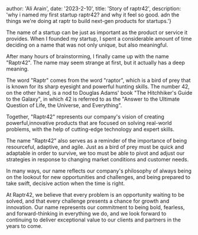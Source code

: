 
  author: 'Ali Arain',
  date: '2023-2-10',
  title: 'Story of raptr42',
  description:
    'why i named my first startup raptr42? and why it feel so good. adn the things we're doing at raptr to build next-gen products for startups.'}






The name of a startup can be just as important as the product or service it provides. When I founded my startup, I spent a considerable amount of time deciding on a name that was not only unique, but also meaningful.

After many hours of brainstorming, I finally came up with the name "Raptr42". The name may seem strange at first, but it actually has a deep meaning.

The word "Raptr" comes from the word "raptor", which is a bird of prey that is known for its sharp eyesight and powerful hunting skills. The number 42, on the other hand, is a nod to Douglas Adams' book "The Hitchhiker's Guide to the Galaxy", in which 42 is referred to as the "Answer to the Ultimate Question of Life, the Universe, and Everything".

Together, "Raptr42" represents our company's vision of creating powerful,innovative products that are focused on solving real-world problems, with the help of cutting-edge technology and expert skills.

The name "Raptr42" also serves as a reminder of the importance of being resourceful, adaptive, and agile. Just as a bird of prey must be quick and adaptable in order to survive, we too must be able to pivot and adjust our strategies in response to changing market conditions and customer needs.

In many ways, our name reflects our company's philosophy of always being on the lookout for new opportunities and challenges, and being prepared to take swift, decisive action when the time is right.

At Raptr42, we believe that every problem is an opportunity waiting to be solved, and that every challenge presents a chance for growth and innovation. Our name represents our commitment to being bold, fearless, and forward-thinking in everything we do, and we look forward to continuing to deliver
exceptional value to our clients and partners in the years to come.